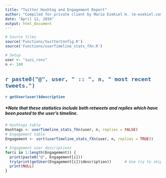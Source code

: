 ```yaml
---
title: "Twitter Hashtag and Engagement Report"
author: "Compiled for private client by Mario Ezekiel H. (m-ezekiel.com)"
date: "April 12, 2016"
output: html_document
---
```


```r
# Source files
source('Functions/twitterConfig.R')
source('Functions/userTimeline_stats_fXn.R')
```

```r
# Setup
user <- "suzi_ross"
n <- 100
```


## <span style="color:#336699">`r paste0("@", user, " :: ", n, " most recent tweets.")`</span>
#### <span style="color:#336699">`r getUser(user)$description`</span>

##### *Note that these statistics include both retweets and replies which have been posted to the user's timeline.

```r
# Hashtags table
Hashtags <- userTimeline_stats_fXn(user, n, replies = FALSE)
# Engagement table
Engagement <- sort(userTimeline_stats_fXn(user, n, replies = TRUE))

# Engagement user descriptions
for(i in 1:length(Engagement)) {
  print(paste0("@", Engagement[i]))
  try(print(getUser(Engagement[i])$description))      # Use try to skip errors
  print(NULL)
}
```

